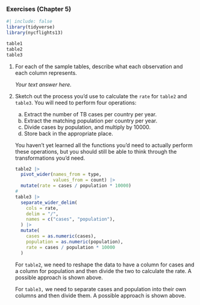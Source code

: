 ### Exercises (Chapter 5)

```r
#| include: false
library(tidyverse)
library(nycflights13)
```


::: {.callout-tip icon="false" title="Tables"}
```r
table1
table2
table3
```
:::


1.  For each of the sample tables, describe what each observation and each column represents.

    ::: {.callout-note icon="false" title="Answer"}
    *Your text answer here.*
    :::

2.  Sketch out the process you'd use to calculate the `rate` for `table2` and `table3`. You will need to perform four operations:

    a.  Extract the number of TB cases per country per year.
    b.  Extract the matching population per country per year.
    c.  Divide cases by population, and multiply by 10000.
    d.  Store back in the appropriate place.

    You haven't yet learned all the functions you'd need to actually perform these operations, but you should still be able to think through the transformations you'd need.
    
    
    ::: {.callout-note icon="false" title="Answer"}
    ```r
    table2 |>
      pivot_wider(names_from = type,
                  values_from = count) |>
      mutate(rate = cases / population * 10000)
    #
    table3 |>
      separate_wider_delim(
        cols = rate,
        delim = "/",
        names = c("cases", "population"),
      ) |>
      mutate(
        cases = as.numeric(cases),
        population = as.numeric(population),
        rate = cases / population * 10000
      )
    ```
    For `table2`, we need to reshape the data to have a column for cases and a column for population and then divide the two to calculate the rate. A possible approach is shown above.
    
    For `table3,` we need to separate cases and population into their own columns and then divide them. A possible approach is shown above.
    :::
